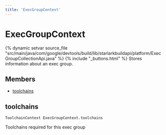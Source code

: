 ```yaml
---
title: 'ExecGroupContext'
---
```


# ExecGroupContext

{% dynamic setvar source_file "src/main/java/com/google/devtools/build/lib/starlarkbuildapi/platform/ExecGroupCollectionApi.java" %}
{% include "\_buttons.html" %}
Stores information about an exec group.

## Members

- [toolchains](#toolchains)

## toolchains

``` rule-signature
ToolchainContext ExecGroupContext.toolchains
```

Toolchains required for this exec group
